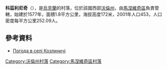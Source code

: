 {{coord|51|16|0|N|25|55|10|E|scale:30000|display=title}}

'''科茲利尼奇'''（{{lang-uk|Козлиничі}}），是[[烏克蘭|烏克蘭]]的村落，位於該國西部[[沃倫州|沃倫州]]，由[[馬涅維奇區|馬涅維奇區]]負責管轄，始建於1577年，面積1.8平方公里，海拔高度172米，2001年人口453，人口密度每平方公里252.09人。

==參考資料==
* [http://weather.in.ua/ua/volynskaja/11012 Погода в селі Козлиничі] {{Wayback|url=http://weather.in.ua/ua/volynskaja/11012 |date=20111219110107 }}

[[Category:沃倫州村落|Category:沃倫州村落]]
[[Category:馬涅維奇區村落|Category:馬涅維奇區村落]]


{{Volyn-geo-stub}}
